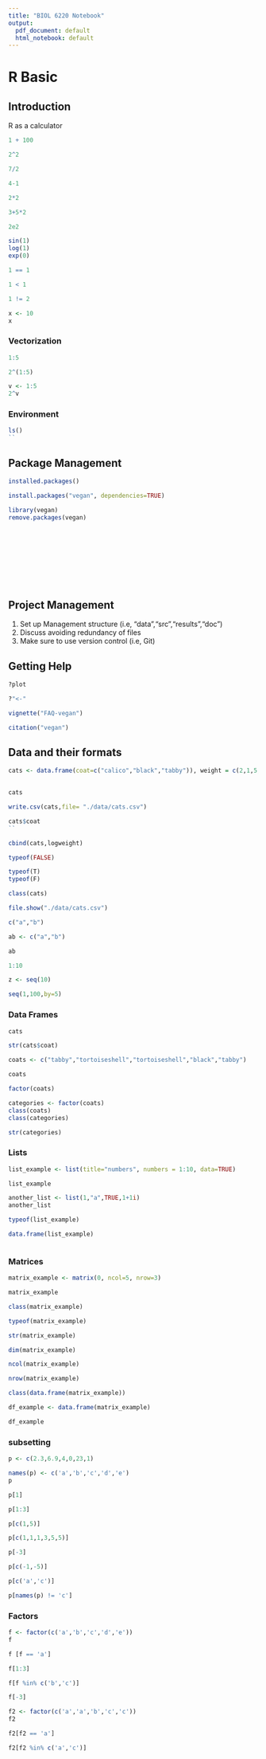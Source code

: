 ```yaml
---
title: "BIOL 6220 Notebook"
output:
  pdf_document: default
  html_notebook: default
---
```


# R Basic
## Introduction

R as a calculator

```r
1 + 100
```
```r
2^2 
```

```r
7/2
```

```r
4-1 
```
```r
2*2
```
```r
3+5*2
```

```r
2e2
```

```r
sin(1)
log(1)
exp(0)

```

```r
1 == 1
```
```r
1 < 1 
```
```r
1 != 2
```
```r
x <- 10
x
```
### Vectorization

```r
1:5
```

```r
2^(1:5)
```

```r
v <- 1:5
2^v
```
### Environment


```r
ls()
``
```

## Package Management 




```r
installed.packages()
```

```r
install.packages("vegan", dependencies=TRUE)
```

```r
library(vegan)
remove.packages(vegan)











```

## Project Management 

1. Set up Management structure (i.e, "data","src","results","doc")
2. Discuss avoiding redundancy of files 
3. Make sure to use version control (i.e, Git)

## Getting Help
```r
?plot
```

```r
?"<-"
```


```r
vignette("FAQ-vegan")
```

```r
citation("vegan")
```

## Data and their formats 

```r
cats <- data.frame(coat=c("calico","black","tabby")), weight = c(2,1,5,3,2) likes_string = c(1,0,1)
                  
```

```r
cats
```

```r
write.csv(cats,file= "./data/cats.csv")
```


```r
cats$coat
``
```

```r
cbind(cats,logweight)
```










```r
typeof(FALSE)
```
```r
typeof(T)
typeof(F)
```
```r
class(cats)
```
```r
file.show("./data/cats.csv")
```

```r
c("a","b")
```

```r
ab <- c("a","b")

```

```r
ab
```

```r
1:10
```
```r
z <- seq(10)
```

```r
seq(1,100,by=5)
```



### Data Frames

```r
cats
```



```r
str(cats$coat)
```

```r
coats <- c("tabby","tortoiseshell","tortoiseshell","black","tabby")

```

```r
coats
```



```r
factor(coats)
```

```r
categories <- factor(coats)
class(coats)
class(categories)
```

```r
str(categories)
```

### Lists

```r
list_example <- list(title="numbers", numbers = 1:10, data=TRUE)
```

```r
list_example
```
```r
another_list <- list(1,"a",TRUE,1+1i)
another_list
```

```r
typeof(list_example)
```
```r
data.frame(list_example)
```

```r

```
































### Matrices 


```r
matrix_example <- matrix(0, ncol=5, nrow=3)
```

```r
matrix_example
```

```r
class(matrix_example)
```

```r
typeof(matrix_example)
```

```r
str(matrix_example)
```

```r
dim(matrix_example)
```

```r
ncol(matrix_example)
```

```r
nrow(matrix_example)
```

```r
class(data.frame(matrix_example))
```

```r
df_example <- data.frame(matrix_example)
```
```r
df_example
```

### subsetting 

```r
p <- c(2.3,6.9,4,0,23,1)
```

```r
names(p) <- c('a','b','c','d','e')
p
```

```r
p[1]
```
```r
p[1:3]
```

```r
p[c(1,5)]
```

```r
p[c(1,1,1,3,5,5)]
```

```r
p[-3]
```

```r
p[c(-1,-5)]
```

```r
p[c('a','c')]
```
```r
p[names(p) != 'c']
```

### Factors

```r
f <- factor(c('a','b','c','d','e'))
f
```

```r
f [f == 'a']
```

```r
f[1:3]
```

```r
f[f %in% c('b','c')]
```

```r
f[-3]
```

```r
f2 <- factor(c('a','a','b','c','c'))
f2
```

```r
f2[f2 == 'a']
```

```r
f2[f2 %in% c('a','c')]
```

